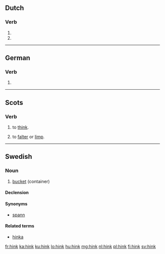 ==Dutch==

===Verb===
{{infl|nl}}

# {{nl-verb-form|p=1|n=sg|t=pres|m=ind|hinken}}
# {{nl-verb-form|m=imp|hinken}}

----

==German==

===Verb===
{{infl|de|verb form}}

# {{conjugation of|lang=de|hinken||2|s|imp}}

----

==Scots==

===Verb===
{{sco-verb|hinks|hinkin|'''[[thought]]''' ''or'' '''[[thocht]]'''|'''[[thought]]''' ''or'' '''[[thocht]]'''}}

# {{context|many Scots dialects|lang=sco}} to [[think]].
# {{obsolete}} to [[falter]] or [[limp]].

----

==Swedish==

===Noun===
{{sv-noun|g=c}}

# [[bucket]] (container)

====Declension====
{{sv-noun-reg-ar}}

====Synonyms====
* [[spann]]

====Related terms====
* [[hinka]]

[[fr:hink]]
[[ka:hink]]
[[ku:hink]]
[[lo:hink]]
[[hu:hink]]
[[mg:hink]]
[[nl:hink]]
[[pl:hink]]
[[fi:hink]]
[[sv:hink]]